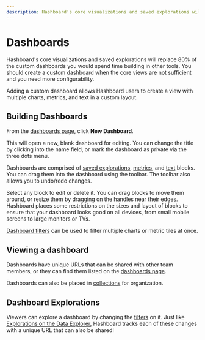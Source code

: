 ```yaml
---
description: Hashboard's core visualizations and saved explorations will replace 80% of the custom dashboards you would spend time building in other tools
---
```


# Dashboards

Hashboard's core visualizations and saved explorations will replace 80% of the custom dashboards you would spend time building in other tools. You should create a custom dashboard when the core views are not sufficient and you need more configurability.

Adding a custom dashboard allows Hashboard users to create a view with multiple
charts, metrics, and text in a custom layout.

## Building Dashboards

From the [dashboards page](https://hashboard.com/app/p/dashboards), click
**New Dashboard**.

This will open a new, blank dashboard for editing. You can change the title by
clicking into the name field, or mark the dashboard as private via the
three dots menu.

Dashboards are comprised of [saved explorations](/dashboards/saved-explorations), [metrics](/dashboards/Metrics), and
[text](/dashboards/Text) blocks. You can drag them into the dashboard using the toolbar.
The toolbar also allows you to undo/redo changes.

Select any block to edit or delete it. You can drag blocks to move them around,
or resize them by dragging on the handles near their edges. Hashboard places some
restrictions on the sizes and layout of blocks to ensure that your dashboard
looks good on all devices, from small mobile screens to large monitors or TVs.

[Dashboard filters](Filters.md) can be used to filter multiple charts
or metric tiles at once.

## Viewing a dashboard

Dashboards have unique URLs that can be shared with other team members, or
they can find them listed on the [dashboards page](https://hashboard.com/app/p/dashboards).

Dashboards can also be placed in [collections](/docs/project-management/collections)
for organization.

## Dashboard Explorations

Viewers can explore a dashboard by changing the [filters](Filters.md) on it. Just
like [Explorations on the Data Explorer](/docs/visualizing-data/explorations), Hashboard
tracks each of these changes with a unique URL that can also be shared!
